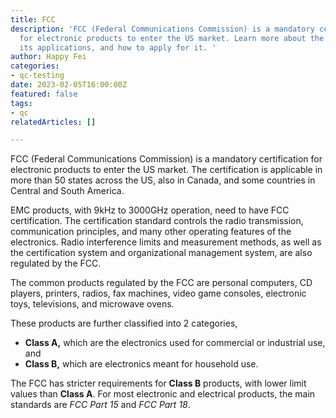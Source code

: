 ```yaml
---
title: FCC
description: 'FCC (Federal Communications Commission) is a mandatory certification
  for electronic products to enter the US market. Learn more about the certification,
  its applications, and how to apply for it. '
author: Happy Fei
categories:
- qc-testing
date: 2023-02-05T16:00:00Z
featured: false
tags:
- qc
relatedArticles: []

---
```

FCC (Federal Communications Commission) is a mandatory certification for electronic products to enter the US market. The certification is applicable in more than 50 states across the US, also in Canada, and some countries in Central and South America.

EMC products, with 9kHz to 3000GHz operation, need to have FCC certification. The certification standard controls the radio transmission, communication principles, and many other operating features of the electronics. Radio interference limits and measurement methods, as well as the certification system and organizational management system, are also regulated by the FCC.

The common products regulated by the FCC are personal computers, CD players, printers, radios, fax machines, video game consoles, electronic toys, televisions, and microwave ovens.

These products are further classified into 2 categories,

* **Class A,** which are the electronics used for commercial or industrial use, and
* **Class B,** which are electronics meant for household use.

The FCC has stricter requirements for **Class B** products, with lower limit values than **Class A**. For most electronic and electrical products, the main standards are _FCC Part 15_ and _FCC Part 18_.